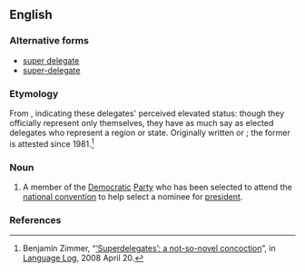 ==English==
{{wikipedia}}

===Alternative forms===
* [[super delegate]]
* [[super-delegate]]

===Etymology===
From {{prefix|super|delegate|lang=en}}, indicating these delegates' perceived elevated status: though they officially represent only themselves, they have as much say as elected delegates who represent a region or state. Originally written {{term|super-delegate}} or {{term|super delegate}}; the former is attested since 1981.<ref name="Language_Log_63">Benjamin Zimmer, “[http://languagelog.ldc.upenn.edu/nll/?p=63 ‘Superdelegates’: a not-so-novel concoction]”, in [[wikipedia:Language Log|Language Log]], 2008 April 20.</ref>

===Noun===
{{en-noun}}

# {{lb|en|US|politics}} A member of the [[Democratic]] [[political party|Party]] who has been selected to attend the [[national convention]] to help select a nominee for [[president]].

===References===
<references/>